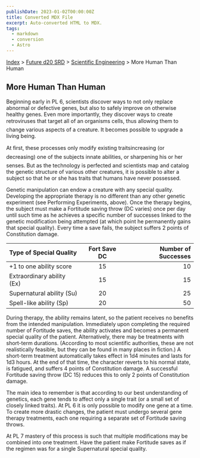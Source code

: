 ```yaml
---
publishDate: 2023-01-02T00:00:00Z
title: Converted MDX File
excerpt: Auto-converted HTML to MDX.
tags:
  - markdown
  - conversion
  - Astro
---
```






[Index](-index) > [Future d20 SRD](future-d20-srd-index) > [Scientific Engineering](future-d20-srd-scientific-engineering-index) > More Human Than Human 




## More Human Than Human


Beginning early in PL 6, scientists discover ways to not only replace abnormal or defective genes, but also to safely improve on otherwise healthy genes. Even more importantly, they discover ways to create retroviruses that target all of an organisms cells, thus allowing them to change various aspects of a creature. It becomes possible to upgrade a living being.


At first, these processes only modify existing traitsincreasing (or decreasing) one of the subjects innate abilities, or sharpening his or her senses. But as the technology is perfected and scientists map and catalog the genetic structure of various other creatures, it is possible to alter a subject so that he or she has traits that humans have never possessed.


Genetic manipulation can endow a creature with any special quality. Developing the appropriate therapy is no different than any other genetic experiment (see Performing Experiments, above). Once the therapy begins, the subject must make a Fortitude saving throw (DC varies) once per day until such time as he achieves a specific number of successes linked to the genetic modification being attempted (at which point he permanently gains that special quality). Every time a save fails, the subject suffers 2 points of Constitution damage.


| Type of Special Quality | Fort Save DC | Number of Successes |
| :------------------------- | :--------------: | ---------------------: |
| +1 to one ability score | 15 | 10 |
| Extraordinary ability (Ex) | 15 | 15 |
| Supernatural ability (Su) | 20 | 25 |
| Spell-like ability (Sp) | 20 | 50 |



During therapy, the ability remains latent, so the patient receives no benefits from the intended manipulation. Immediately upon completing the required number of Fortitude saves, the ability activates and becomes a permanent special quality of the patient. Alternatively, there may be treatments with short-term durations. (According to most scientific authorities, these are not realistically feasible, but they can be found in many places in fiction.) A short-term treatment automatically takes effect in 1d4 minutes and lasts for 1d3 hours. At the end of that time, the character reverts to his normal state, is fatigued, and suffers 4 points of Constitution damage. A successful Fortitude saving throw (DC 15) reduces this to only 2 points of Constitution damage.


The main idea to remember is that according to our best understanding of genetics, each gene tends to affect only a single trait (or a small set of closely linked traits). At PL 6 it is only possible to modify one gene at a time. To create more drastic changes, the patient must undergo several gene therapy treatments, each one requiring a separate set of Fortitude saving throws.


At PL 7 mastery of this process is such that multiple modifications may be combined into one treatment. Have the patient make Fortitude saves as if the regimen was for a single Supernatural special quality.



